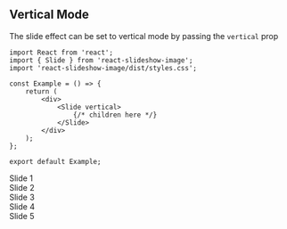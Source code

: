 
<Meta title="Examples/Vertical" component={Slide} />

## Vertical Mode
The slide effect can be set to vertical mode by passing the `vertical` prop

```tsx
import React from 'react';
import { Slide } from 'react-slideshow-image';
import 'react-slideshow-image/dist/styles.css';

const Example = () => {
    return (
        <div>
            <Slide vertical>
                {/* children here */}
            </Slide>
        </div>
    );
};

export default Example;
```

<Canvas>
    <Slide vertical autoplay={false}>
        <div className="each-slide-effect">
            <div style={{backgroundImage: 'url(https://images.unsplash.com/photo-1509721434272-b79147e0e708?ixlib=rb-1.2.1&ixid=eyJhcHBfaWQiOjEyMDd9&auto=format&fit=crop&w=1500&q=80)'}}>
                <span>
                    Slide 1
                </span>
            </div>
        </div>
        <div className="each-slide-effect">
            <div style={{ backgroundImage: 'url(https://images.unsplash.com/photo-1506710507565-203b9f24669b?ixlib=rb-1.2.1&ixid=eyJhcHBfaWQiOjEyMDd9&auto=format&fit=crop&w=1536&q=80)'}}>
                <span>
                    Slide 2
                </span>
            </div>
        </div>
        <div className="each-slide-effect">
            <div style={{backgroundImage: 'url(https://images.unsplash.com/photo-1444525873963-75d329ef9e1b?ixlib=rb-1.2.1&ixid=eyJhcHBfaWQiOjEyMDd9&auto=format&fit=crop&w=1500&q=80)'}}>
                <span>
                    Slide 3
                </span>
            </div>
        </div>
        <div className="each-slide-effect">
            <div style={{backgroundImage: 'url(https://images.unsplash.com/photo-1509721434272-b79147e0e708?ixlib=rb-1.2.1&ixid=eyJhcHBfaWQiOjEyMDd9&auto=format&fit=crop&w=1500&q=80)'}}>
                <span>
                    Slide 4
                </span>
            </div>
        </div>
        <div className="each-slide-effect">
            <div style={{ backgroundImage: 'url(https://images.unsplash.com/photo-1506710507565-203b9f24669b?ixlib=rb-1.2.1&ixid=eyJhcHBfaWQiOjEyMDd9&auto=format&fit=crop&w=1536&q=80)'}}>
                <span>
                    Slide 5
                </span>
            </div>
        </div>
    </Slide>
</Canvas>
